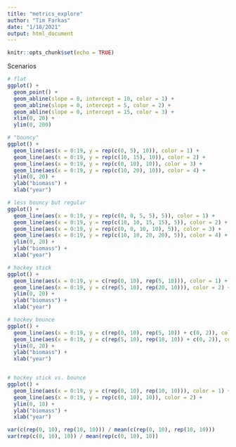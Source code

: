 ```yaml
---
title: "metrics_explore"
author: "Tim Farkas"
date: "1/18/2021"
output: html_document
---
```


```r
knitr::opts_chunk$set(echo = TRUE)
```

Scenarios
```r
# flat
ggplot() +
  geom_point() + 
  geom_abline(slope = 0, intercept = 10, color = 1) +
  geom_abline(slope = 0, intercept = 5, color = 2) + 
  geom_abline(slope = 0, intercept = 15, color = 3) + 
  xlim(0, 20) + 
  ylim(0, 200)

# "bouncy"
ggplot() + 
  geom_line(aes(x = 0:19, y = rep(c(0, 5), 10)), color = 1) + 
  geom_line(aes(x = 0:19, y = rep(c(10, 15), 10)), color = 2) + 
  geom_line(aes(x = 0:19, y = rep(c(0, 10), 10)), color = 3) + 
  geom_line(aes(x = 0:19, y = rep(c(10, 20), 10)), color = 4) +            
  ylim(0, 20) + 
  ylab("biomass") + 
  xlab("year")

# less bouncy but regular
ggplot() + 
  geom_line(aes(x = 0:19, y = rep(c(0, 0, 5, 5), 5)), color = 1) + 
  geom_line(aes(x = 0:19, y = rep(c(10, 10, 15, 15), 5)), color = 2) + 
  geom_line(aes(x = 0:19, y = rep(c(0, 0, 10, 10), 5)), color = 3) + 
  geom_line(aes(x = 0:19, y = rep(c(10, 10, 20, 20), 5)), color = 4) +          
  ylim(0, 20) + 
  ylab("biomass") + 
  xlab("year")

# hockey stick 
ggplot() + 
  geom_line(aes(x = 0:19, y = c(rep(0, 10), rep(5, 10))), color = 1) + 
  geom_line(aes(x = 0:19, y = c(rep(5, 10), rep(20, 10))), color = 2) + 
  ylim(0, 20) + 
  ylab("biomass") + 
  xlab("year")

# hockey bounce
ggplot() + 
  geom_line(aes(x = 0:19, y = c(rep(0, 10), rep(5, 10)) + c(0, 2)), color = 1) + 
  geom_line(aes(x = 0:19, y = c(rep(5, 10), rep(18, 10)) + c(0, 2)), color = 2) +
  ylim(0, 20) + 
  ylab("biomass") + 
  xlab("year")


# hockey stick vs. bounce 
ggplot() + 
  geom_line(aes(x = 0:19, y = c(rep(0, 10), rep(10, 10))), color = 1) + 
  geom_line(aes(x = 0:19, y = rep(c(0, 10), 10)), color = 2) + 
  ylim(0, 10) + 
  ylab("biomass") + 
  xlab("year")

var(c(rep(0, 10), rep(10, 10))) / mean(c(rep(0, 10), rep(10, 10)))
var(rep(c(0, 10), 10)) / mean(rep(c(0, 10), 10))


```

